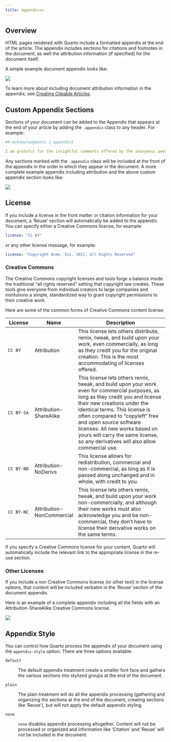 ```yaml
---
title: Appendices
---
```


## Overview

HTML pages rendered with Quarto include a formatted appendix at the end of the article. The appendix includes sections for citations and footnotes in the document, as well the attribution information (if specified) for the document itself.

A simple example document appendix looks like:

![](images/document-appendix-simple.png){.border}

To learn more about including document attribution information in the appendix, see [Creating Citeable Articles](docs/authoring/create-citeable-articles.qmd).

## Custom Appendix Sections

Sections of your document can be added to the Appendix that appears at the end of your article by adding the `.appendix` class to any header. For example:

``` yaml
## Acknowledgments {.appendix}

I am grateful for the insightful comments offered by the anonymous peer reviewers at Books & Texts. The generosity and expertise of one and all have improved this study in innumerable ways and saved me from many errors; those that inevitably remain are entirely my own responsibility.
```

Any sections marked with the `.appendix` class will be included at the front of the appendix in the order in which they appear in the document. A more complete example appendix including attribution and the above custom appendix section looks like:

![](images/document-appendix-full.png){.border}

## License

If you include a license in the front matter or citation information for your document, a 'Reuse' section will automatically be added to the appendix. You can specify either a Creative Commons license, for example:

``` yaml
license: "CC BY"
```

or any other license message, for example:

``` yaml
license: "Copyright Acme, Inc. 2021. All Rights Reserved"
```

### Creative Commons

The Creative Commons copyright licenses and tools forge a balance inside the traditional "all rights reserved" setting that copyright law creates. These tools give everyone from individual creators to large companies and institutions a simple, standardized way to grant copyright permissions to their creative work.

Here are some of the common forms of Creative Commons content license:

| License    | Name                      | Description                                                                                                                                                                                                                                                                                                                                                                           |
|-------------|-------------|-----------------------------------------------|
| `CC BY`    | Attribution               | This license lets others distribute, remix, tweak, and build upon your work, even commercially, as long as they credit you for the original creation. This is the most accommodating of licenses offered.                                                                                                                                                                             |
| `CC BY-SA` | Attribution-ShareAlike    | This license lets others remix, tweak, and build upon your work even for commercial purposes, as long as they credit you and license their new creations under the identical terms. This license is often compared to "copyleft" free and open source software licenses. All new works based on yours will carry the same license, so any derivatives will also allow commercial use. |
| `CC BY-ND` | Attribution-NoDerivs      | This license allows for redistribution, commercial and non-commercial, as long as it is passed along unchanged and in whole, with credit to you.                                                                                                                                                                                                                                      |
| `CC BY-NC` | Attribution-NonCommercial | This license lets others remix, tweak, and build upon your work non-commercially, and although their new works must also acknowledge you and be non-commercial, they don't have to license their derivative works on the same terms.                                                                                                                                                  |

If you specify a Creative Commons license for your content, Quarto will automatically include the relevant link to the appropriate license in the re-use section.

### Other Licenses

If you include a non Creative Commons license (or other text) in the license options, that content will be included verbatim in the 'Reuse' section of the document appendix.

Here is an example of a complete appendix including all the fields with an Attribution-ShareAlike Creative Commons license.

![](images/document-appendix-reuse.png){.border}

## Appendix Style

You can control how Quarto process the appendix of your document using the `appendix-style` option. There are three options available:

`default`

:   The default appendix treatment create a smaller font face and gathers the various sections into stylized groups at the end of the document.

`plain`

:   The plain treatment will do all the appendix processing (gathering and organizing the sections at the end of the document, creating sections like 'Reuse'), but will not apply the default appendix styling.

`none`

:   `none` disables appendix processing altogether. Content will not be processed or organized and information like 'Citation' and 'Reuse' will not be included in the document.
